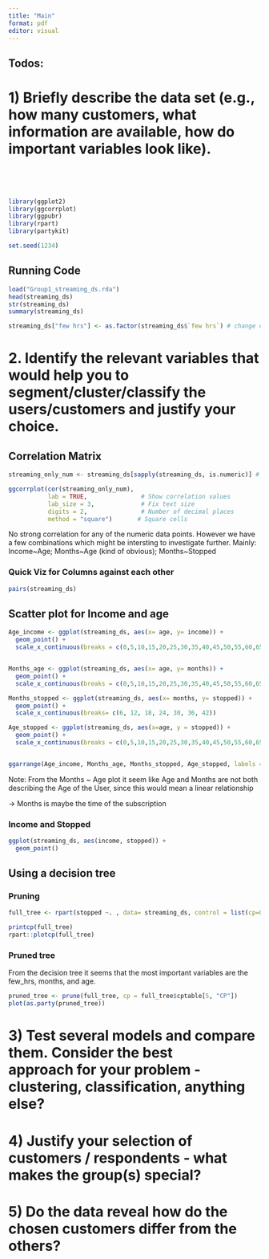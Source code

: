 ```yaml
---
title: "Main"
format: pdf
editor: visual
---
```


## Todos:

# 1) Briefly **describe** the data set (e.g., how many customers, what information are available, how do important variables look like).

\

\

```r
library(ggplot2)
library(ggcorrplot)
library(ggpubr)
library(rpart)
library(partykit)
```

```r
set.seed(1234)
```

##  Running Code

```r
load("Group1_streaming_ds.rda")
head(streaming_ds)
str(streaming_ds)
summary(streaming_ds)

streaming_ds["few hrs"] <- as.factor(streaming_ds$`few hrs`) # change column from boolean to factor 
```

# 2. **Identify the relevant variables** that would help you to segment/cluster/classify the users/customers and justify your choice. 

## Correlation Matrix

```r
streaming_only_num <- streaming_ds[sapply(streaming_ds, is.numeric)] # only get columns that are numberic

ggcorrplot(cor(streaming_only_num),
           lab = TRUE,               # Show correlation values
           lab_size = 3,             # Fix text size
           digits = 2,               # Number of decimal places
           method = "square")       # Square cells
```

No strong correlation for any of the numeric data points. However we have a few combinations which might be intersting to investigate further. Mainly: Income\~Age; Months\~Age (kind of obvious); Months\~Stopped

### Quick Viz for Columns against each other

```r
pairs(streaming_ds)
```

## Scatter plot for Income and age

```r
Age_income <- ggplot(streaming_ds, aes(x= age, y= income)) + 
  geom_point() + 
  scale_x_continuous(breaks = c(0,5,10,15,20,25,30,35,40,45,50,55,60,65,70,75,80,85))


Months_age <- ggplot(streaming_ds, aes(x= age, y= months)) + 
  geom_point() + 
  scale_x_continuous(breaks = c(0,5,10,15,20,25,30,35,40,45,50,55,60,65,70,75,80,85))

Months_stopped <- ggplot(streaming_ds, aes(x= months, y= stopped)) + 
  geom_point() + 
  scale_x_continuous(breaks= c(6, 12, 18, 24, 30, 36, 42))

Age_stopped <- ggplot(streaming_ds, aes(x=age, y = stopped)) + 
  geom_point() + 
  scale_x_continuous(breaks = c(0,5,10,15,20,25,30,35,40,45,50,55,60,65,70,75,80,85))


ggarrange(Age_income, Months_age, Months_stopped, Age_stopped, labels = c("Age ~ Income", "Months ~ Age", "Stopped ~ Months", "Age ~ stopped"), font.label = list(size=10), col= 1, nrow = 4)
```

Note: From the Months \~ Age plot it seem like Age and Months are not both describing the Age of the User, since this would mean a linear relationship

-\> Months is maybe the time of the subscription

### Income and Stopped

```r
ggplot(streaming_ds, aes(income, stopped)) +
  geom_point()
```

## Using a decision tree

### Pruning 

```r
full_tree <- rpart(stopped ~. , data= streaming_ds, control = list(cp=0.001))

printcp(full_tree)
rpart::plotcp(full_tree)
```

### Pruned tree

From the decision tree it seems that the most important variables are the few_hrs, months, and age.

```r
pruned_tree <- prune(full_tree, cp = full_tree$cptable[5, "CP"])
plot(as.party(pruned_tree))
```

# 3) **Test** several models and **compare** them. **Consider the best approach** for your problem - clustering, classification, anything else?

# 4) **Justify your selection** of customers / respondents - what makes the group(s) special?

# 5) Do the data reveal **how do the chosen customers differ** from the others?

